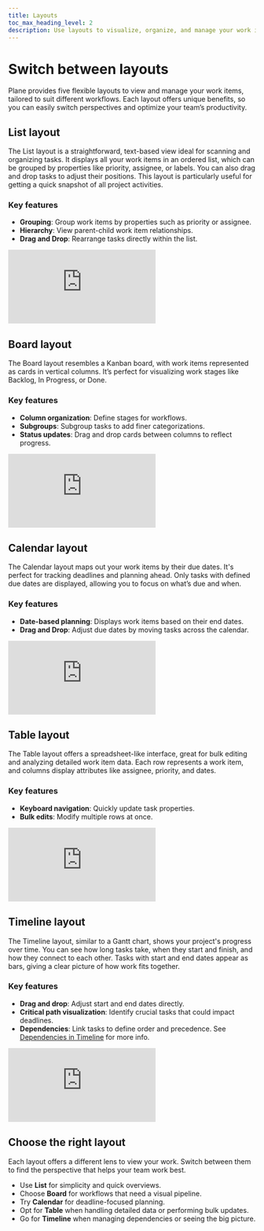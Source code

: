 ```yaml
---
title: Layouts
toc_max_heading_level: 2
description: Use layouts to visualize, organize, and manage your work items based on your team's workflow preferences.
---
```


# Switch between layouts

Plane provides five flexible layouts to view and manage your work items, tailored to suit different workflows. Each layout offers unique benefits, so you can easily switch perspectives and optimize your team’s productivity.

## List layout

The List layout is a straightforward, text-based view ideal for scanning and organizing tasks. It displays all your work items in an ordered list, which can be grouped by properties like priority, assignee, or labels. You can also drag and drop tasks to adjust their positions. This layout is particularly useful for getting a quick snapshot of all project activities.

### Key features

- **Grouping**: Group work items by properties such as priority or assignee.
- **Hierarchy**: View parent-child work item relationships.
- **Drag and Drop**: Rearrange tasks directly within the list.

<div style={{ position: "relative", paddingBottom: "calc(56.67989417989418% + 41px)", height: "0", width: "100%" }}>
  <iframe
    src="https://demo.arcade.software/aMn1AOJX3fr7pRLQmGVJ?embed&embed_mobile=tab&embed_desktop=inline&show_copy_link=true"
    frameborder="0"
    loading="lazy"
    webkitallowfullscreen
    mozallowfullscreen
    allowfullscreen
    style={{ position: "absolute", top: "0", left: "0", width: "100%", height: "100%", colorScheme: "light" }}
    title="Set up your workspace"
  ></iframe>
</div>

## Board layout

The Board layout resembles a Kanban board, with work items represented as cards in vertical columns. It’s perfect for visualizing work stages like Backlog, In Progress, or Done.

### Key features

- **Column organization**: Define stages for workflows.
- **Subgroups**: Subgroup tasks to add finer categorizations.
- **Status updates**: Drag and drop cards between columns to reflect progress.

<div style={{ position: "relative", paddingBottom: "calc(56.67989417989418% + 41px)", height: "0", width: "100%" }}>
  <iframe
    src="https://demo.arcade.software/OLwTdTUp6uyusI32iidp?embed&embed_mobile=tab&embed_desktop=inline&show_copy_link=true"
    frameborder="0"
    loading="lazy"
    webkitallowfullscreen
    mozallowfullscreen
    allowfullscreen
    style={{ position: "absolute", top: "0", left: "0", width: "100%", height: "100%", colorScheme: "light" }}
    title="Set up your workspace"
  ></iframe>
</div>

## Calendar layout

The Calendar layout maps out your work items by their due dates. It's perfect for tracking deadlines and planning ahead. Only tasks with defined due dates are displayed, allowing you to focus on what’s due and when.

### Key features

- **Date-based planning**: Displays work items based on their end dates.
- **Drag and Drop**: Adjust due dates by moving tasks across the calendar.

<div style={{ position: "relative", paddingBottom: "calc(56.67989417989418% + 41px)", height: "0", width: "100%" }}>
  <iframe
    src="https://demo.arcade.software/XGoIilNP1NOlUYt9lAAb?embed&embed_mobile=tab&embed_desktop=inline&show_copy_link=true"
    frameborder="0"
    loading="lazy"
    webkitallowfullscreen
    mozallowfullscreen
    allowfullscreen
    style={{ position: "absolute", top: "0", left: "0", width: "100%", height: "100%", colorScheme: "light" }}
    title="Set up your workspace"
  ></iframe>
</div>

## Table layout

The Table layout offers a spreadsheet-like interface, great for bulk editing and analyzing detailed work item data. Each row represents a work item, and columns display attributes like assignee, priority, and dates.

### Key features

- **Keyboard navigation**: Quickly update task properties.
- **Bulk edits**: Modify multiple rows at once.

<div style={{ position: "relative", paddingBottom: "calc(56.67989417989418% + 41px)", height: "0", width: "100%" }}>
  <iframe
    src="https://demo.arcade.software/TSIc61SiRJavqKmnvmG4?embed&embed_mobile=tab&embed_desktop=inline&show_copy_link=true"
    frameborder="0"
    loading="lazy"
    webkitallowfullscreen
    mozallowfullscreen
    allowfullscreen
    style={{ position: "absolute", top: "0", left: "0", width: "100%", height: "100%", colorScheme: "light" }}
    title="Set up your workspace"
  ></iframe>
</div>

## Timeline layout

The Timeline layout, similar to a Gantt chart, shows your project's progress over time. You can see how long tasks take, when they start and finish, and how they connect to each other. Tasks with start and end dates appear as bars, giving a clear picture of how work fits together.

### Key features

- **Drag and drop**: Adjust start and end dates directly.
- **Critical path visualization**: Identify crucial tasks that could impact deadlines.
- **Dependencies**: Link tasks to define order and precedence. See [Dependencies in Timeline](/core-concepts/issues/timeline-dependency) for more info.

<div style={{ position: "relative", paddingBottom: "calc(56.67989417989418% + 41px)", height: "0", width: "100%" }}>
  <iframe
    src="https://demo.arcade.software/r1R9tGYjkMO0ljiRnmLr?embed&embed_mobile=tab&embed_desktop=inline&show_copy_link=true"
    frameborder="0"
    loading="lazy"
    webkitallowfullscreen
    mozallowfullscreen
    allowfullscreen
    style={{ position: "absolute", top: "0", left: "0", width: "100%", height: "100%", colorScheme: "light" }}
    title="Set up your workspace"
  ></iframe>
</div>

## Choose the right layout

Each layout offers a different lens to view your work. Switch between them to find the perspective that helps your team work best.

- Use **List** for simplicity and quick overviews.
- Choose **Board** for workflows that need a visual pipeline.
- Try **Calendar** for deadline-focused planning.
- Opt for **Table** when handling detailed data or performing bulk updates.
- Go for **Timeline** when managing dependencies or seeing the big picture.

